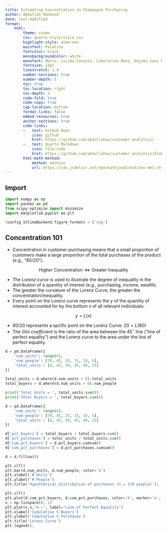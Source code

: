 ```yaml
---
title: Estimating Concentration in Champagne Purchasing
author: Abdullah Mahmood
date: last-modified
format:
    html:
        theme: cosmo
        css: quarto-style/style.css        
        highlight-style: atom-one        
        mainfont: Palatino
        fontcolor: black
        monobackgroundcolor: white
        monofont: Menlo, Lucida Console, Liberation Mono, DejaVu Sans Mono, Bitstream Vera Sans Mono, Courier New, monospace
        fontsize: 13pt
        linestretch: 1.4
        number-sections: true
        number-depth: 5
        toc: true
        toc-location: right
        toc-depth: 5
        code-fold: true
        code-copy: true
        cap-location: bottom
        format-links: false
        embed-resources: true
        anchor-sections: true
        code-links:   
        -   text: GitHub Repo
            icon: github
            href: https://github.com/abdullahau/customer-analytics/
        -   text: Quarto Markdown
            icon: file-code
            href: https://github.com/abdullahau/customer-analytics/blob/main/Estimating-Purchasing-Concentration.qmd
        html-math-method:
            method: mathjax
            url: https://cdn.jsdelivr.net/npm/mathjax@3/es5/tex-mml-chtml.js
---
```


## Import

```python
import numpy as np
import pandas as pd
from scipy.optimize import minimize
import matplotlib.pyplot as plt

%config InlineBackend.figure_formats = ['svg']
```

## Concentration 101

- Concentration in customer purchasing means that a small proportion of customers make a large proportion of the total purchases of the product (e.g., “80/20”). 

$$
\text{Higher Concentration} \Leftrightarrow \text{Greater Inequality} 
$$

- The *Lorenz curve* is used to illustrate the degree of inequality in the distribution of a quantity of interest (e.g., purchasing, income, wealth).
- The greater the curvature of the Lorenz Curve, the greater the concentration/inequality.
- Every point on the Lorenz curve represents the $y%$ of the quantity of interest accounted for by the bottom $x%$ of all relevant individuals:

$$
y = L(x)
$$

- $80/20$ represents a spcific point on the Lorenz Curve: $20=L(80)$
- The *Gini coefficient* is the ratio of the area between the $45^{\circ}$ line (“line of perfect equality”) and the Lorenz curve to the area under the line of perfect equality.

```python
d = pd.DataFrame({
    'num_units': range(6),
    'num_people': [70, 45, 25, 15, 10, 5],
    'total_units': [0, 45, 50, 45, 40, 25]
})

total_units = d.where(d.num_units > 0).total_units
total_buyers = d.where(d.num_units > 0).num_people

print('Total Units = ', total_units.sum())
print('Total Buyers = ', total_buyers.sum())
```

```python
d = pd.DataFrame({
    'num_units': range(6),
    'num_people': [70, 45, 25, 15, 10, 5],
    'total_units': [0, 45, 50, 45, 40, 25]
})

d['pct_buyers'] = total_buyers / total_buyers.sum()
d['pct_purchases'] = total_units / total_units.sum()
d['cum_pct_buyers'] = d.pct_buyers.cumsum()
d['cum_pct_purchases'] = d.pct_purchases.cumsum()

d = d.fillna(0)
```


```python
plt.clf()
plt.bar(d.num_units, d.num_people, color='k')
plt.xlabel('# Units')
plt.ylabel('# People')
plt.title('Hypothetical distribution of purchases (n = 170 people)');
```


```python
plt.clf()
plt.plot(d.cum_pct_buyers, d.cum_pct_purchases, color='k', marker='o', label='Lorenz Curve')
x = np.linspace(0, 1)
plt.plot(x,x,'k--', label='Line of Perfect Equality') 
plt.xlabel('Cumulative % Buyers')
plt.ylabel('Cumulative % Purchases')
plt.title('Lorenz Curve')
plt.legend();
```

